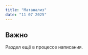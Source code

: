 ```yaml
---
title: "Матанализ"
date: "11 07 2025"
---
```


::: {.callout-caution}
## Важно
Раздел ещё в процессе написания. 
:::